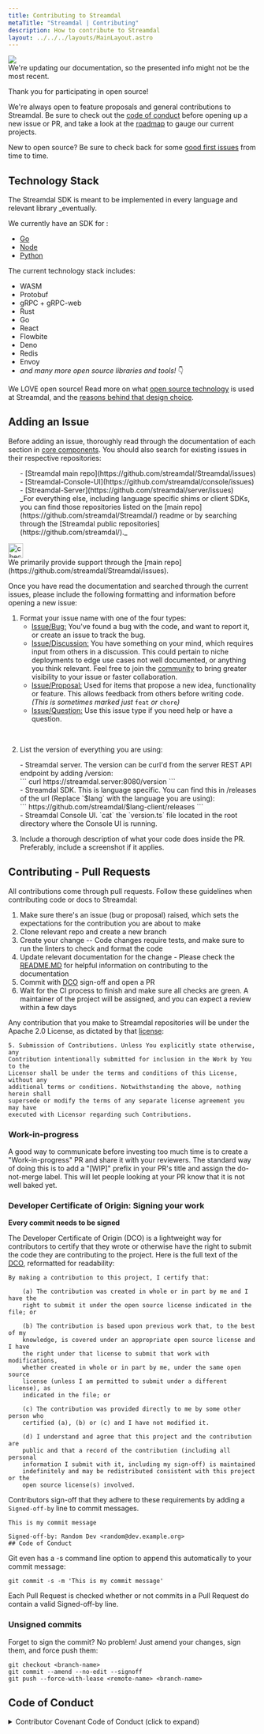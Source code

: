 ```yaml
---
title: Contributing to Streamdal
metaTitle: "Streamdal | Contributing"
description: How to contribute to Streamdal
layout: ../../../layouts/MainLayout.astro
---
```



<div class="addl-wrapper">
<div class="addl">
<img src={information} class="uimage" />
<div class="addlcontent">
We're updating our documentation, so the presented info might not be the
most recent.
</div>
</div>
</div>

Thank you for participating in open source! 

We're always open to feature proposals and general contributions to Streamdal. 
Be sure to check out the [code of conduct](#code-of-conduct) before opening up 
a new issue or PR, and take a look at the 
[roadmap](/en/resources-support/roadmap/) to gauge our current projects. 

New to open source? Be sure to check back for some [good first issues](https://github.com/streamdal/streamdal/issues?q=is%3Aopen+is%3Aissue+label%3A%22good+first+issue%22) 
from time to time.

## Technology Stack
The Streamdal SDK is meant to be implemented in every language and relevant 
library _eventually. 

We currently have an SDK for :
- [Go](/en/sdks/go/)
- [Node](/en/sdks/node/)
- [Python](/en/sdks/python/)


The current technology stack includes:

- WASM
- Protobuf
- gRPC + gRPC-web
- Rust
- Go
- React
- Flowbite
- Deno
- Redis
- Envoy
- _and many more open source libraries and tools!_ 👇

We LOVE open source! Read more on what 
[open source technology](/en/resources-support/open-source/) is used at 
Streamdal, and the [reasons behind that design choice](https://streamdal.com/manifesto).

## Adding an Issue

Before adding an issue, thoroughly read through the documentation 
of each section in [core components](/en/core-components/overview/). You should 
also search for existing issues in their respective repositories:
<ul>
- [Streamdal main repo](https://github.com/streamdal/Streamdal/issues)
- [Streamdal-Console-UI](https://github.com/streamdal/console/issues)
- [Streamdal-Server](https://github.com/streamdal/server/issues)
<br />
_For everything else, including language specific shims or client SDKs, 
you can find those repositories listed on the 
[main repo](https://github.com/streamdal/Streamdal/) readme or by searching 
through the [Streamdal public repositories](https://github.com/streamdal/)._
</ul>

<Notification type="checked">
  <img src={checked} alt="checked" width="30px" height="30px" />
  <div class="prose-md prose-p:my-2 prose-a:text-purple-dark prose-a:underline">
    We primarily provide support through the [main repo](https://github.com/streamdal/Streamdal/issues).
  </div>
</Notification>

Once you have read the documentation and searched through the current issues, 
please include the following formatting and information before opening a new 
issue:

1. Format your issue name with one of the four types:
	- <u>Issue/Bug:</u> You've found a bug with the code, and want to report it, 
  or create an issue to track the bug.
	- <u>Issue/Discussion:</u> You have something on your mind, which requires 
  input from others in a discussion. This could pertain to niche deployments to 
  edge use cases not well documented, or anything you think relevant. Feel free 
  to join the [community](/en/resources-support/community/) to bring greater 
  visibility to your issue or faster collaboration.
	- <u>Issue/Proposal:</u> Used for items that propose a new idea, 
  functionality or feature. This allows feedback from others before writing 
  code. _(This is sometimes marked just_ `feat` _or_ `chore`_)_
	- <u>Issue/Question:</u> Use this issue type if you need help or have a 
  question.
  <br />

2. List the version of everything you are using:
<ul>
  - Streamdal server. The version can be curl'd from the server REST API 
  endpoint by adding /version:
  <br />
  ```
  curl https://streamdal.server:8080/version
  ```
  <br />
  - Streamdal SDK. This is language specific. You can find this in /releases of 
  the url (Replace `$lang` with the language you are using):
  <br />
  ```
  https://github.com/streamdal/$lang-client/releases
  ```
  <br />
  - Streamdal Console UI. `cat` the `version.ts` file located in 
  the root directory where the Console UI is running.
</ul>

3. Include a thorough description of what your code does inside the PR. 
Preferably, include a screenshot if it applies.

## Contributing - Pull Requests

All contributions come through pull requests. Follow these guidelines when 
contributing code or docs to Streamdal:

1. Make sure there's an issue (bug or proposal) raised, which sets the 
expectations for the contribution you are about to make
2. Clone relevant repo and create a new branch
3. Create your change
-- Code changes require tests, and make sure to run the linters to check and 
format the code
4. Update relevant documentation for the change - Please check the [README.MD](https://github.com/streamdal/docs#adding-to-docs) 
for helpful information on contributing to the documentation
5. Commit with [DCO](#developer-certificate-of-origin-signing-your-work) 
sign-off and open a PR
6. Wait for the CI process to finish and make sure all checks are green. A 
maintainer of the project will be assigned, and you can expect a review within 
a few days

Any contribution that you make to Streamdal repositories will be under the Apache 
2.0 License, as dictated by that 
[license](https://www.apache.org/licenses/LICENSE-2.0.html):

```
5. Submission of Contributions. Unless You explicitly state otherwise, any 
Contribution intentionally submitted for inclusion in the Work by You to the 
Licensor shall be under the terms and conditions of this License, without any 
additional terms or conditions. Notwithstanding the above, nothing herein shall 
supersede or modify the terms of any separate license agreement you may have 
executed with Licensor regarding such Contributions.
```

### Work-in-progress

A good way to communicate before investing too much time is to create a 
"Work-in-progress" PR and share it with your reviewers. The standard way of 
doing this is to add a "[WIP]" prefix in your PR's title and assign the 
do-not-merge label. This will let people looking at your PR know that it is not 
well baked yet.

### Developer Certificate of Origin: Signing your work

**Every commit needs to be signed**

The Developer Certificate of Origin (DCO) is a lightweight way for contributors 
to certify that they wrote or otherwise have the right to submit the code they 
are contributing to the project. Here is the full text of the 
[DCO](https://developercertificate.org/), reformatted for readability:

```
By making a contribution to this project, I certify that:

    (a) The contribution was created in whole or in part by me and I have the 
    right to submit it under the open source license indicated in the file; or

    (b) The contribution is based upon previous work that, to the best of my 
    knowledge, is covered under an appropriate open source license and I have 
    the right under that license to submit that work with modifications, 
    whether created in whole or in part by me, under the same open source 
    license (unless I am permitted to submit under a different license), as 
    indicated in the file; or

    (c) The contribution was provided directly to me by some other person who 
    certified (a), (b) or (c) and I have not modified it.

    (d) I understand and agree that this project and the contribution are 
    public and that a record of the contribution (including all personal 
    information I submit with it, including my sign-off) is maintained 
    indefinitely and may be redistributed consistent with this project or the 
    open source license(s) involved.
```

Contributors sign-off that they adhere to these requirements by adding a 
`Signed-off-by` line to commit messages.

```
This is my commit message

Signed-off-by: Random Dev <random@dev.example.org>
## Code of Conduct
```

Git even has a -s command line option to append this automatically to your 
commit message:

```
git commit -s -m 'This is my commit message'
```

Each Pull Request is checked whether or not commits in a Pull Request do 
contain a valid Signed-off-by line.

### Unsigned commits

Forget to sign the commit? No problem! Just amend your changes, sign them, and 
force push them:

```
git checkout <branch-name>
git commit --amend --no-edit --signoff
git push --force-with-lease <remote-name> <branch-name>
```

## Code of Conduct
<details>
{/* Need to find a way to fix so we can remove 'click to expand' */}
<summary>Contributor Covenant Code of Conduct (click to expand)</summary>

#### Our Pledge

We as members, contributors, and leaders pledge to make participation in our
community a harassment-free experience for everyone, regardless of age, body
size, visible or invisible disability, ethnicity, sex characteristics, gender
identity and expression, level of experience, education, socio-economic status,
nationality, personal appearance, race, caste, color, religion, or sexual
identity and orientation.

We pledge to act and interact in ways that contribute to an open, welcoming,
diverse, inclusive, and healthy community.

---

#### Our Standards

Examples of behavior that contributes to a positive environment for our
community include:
<ul>
* Demonstrating empathy and kindness toward other people
* Being respectful of differing opinions, viewpoints, and experiences
* Giving and gracefully accepting constructive feedback
* Accepting responsibility and apologizing to those affected by our mistakes,
  and learning from the experience
* Focusing on what is best not just for us as individuals, but for the overall
  community
</ul>

Examples of unacceptable behavior include:
<ul>
* The use of sexualized language or imagery, and sexual attention or advances of
  any kind
* Trolling, insulting or derogatory comments, and personal or political attacks
* Public or private harassment
* Publishing others' private information, such as a physical or email address,
  without their explicit permission
* Other conduct which could reasonably be considered inappropriate in a
  professional setting
</ul>
#### Enforcement Responsibilities

Community leaders are responsible for clarifying and enforcing our standards of
acceptable behavior and will take appropriate and fair corrective action in
response to any behavior that they deem inappropriate, threatening, offensive,
or harmful.

Community leaders have the right and responsibility to remove, edit, or reject
comments, commits, code, wiki edits, issues, and other contributions that are
not aligned to this Code of Conduct, and will communicate reasons for moderation
decisions when appropriate.

#### Scope

This Code of Conduct applies within all community spaces, and also applies when
an individual is officially representing the community in public spaces.
Examples of representing our community include using an official email address,
posting via an official social media account, or acting as an appointed
representative at an online or offline event.

#### Enforcement

Instances of abusive, harassing, or otherwise unacceptable behavior may be
reported to the community leaders responsible for enforcement at
[Streamdal.com/contact](https://www.Streamdal.com/contact).
All complaints will be reviewed and investigated promptly and fairly.

All community leaders are obligated to respect the privacy and security of the
reporter of any incident.

#### Enforcement Guidelines

Community leaders will follow these Community Impact Guidelines in determining
the consequences for any action they deem in violation of this Code of Conduct:

<ol>
<li>Correction</li>
**Community Impact**: Use of inappropriate language or other behavior deemed
unprofessional or unwelcome in the community.

**Consequence**: A private, written warning from community leaders, providing
clarity around the nature of the violation and an explanation of why the
behavior was inappropriate. A public apology may be requested.
<br />
<li>Warning</li>

**Community Impact**: A violation through a single incident or series of
actions.

**Consequence**: A warning with consequences for continued behavior. No
interaction with the people involved, including unsolicited interaction with
those enforcing the Code of Conduct, for a specified period of time. This
includes avoiding interactions in community spaces as well as external channels
like social media. Violating these terms may lead to a temporary or permanent
ban.
<br />
<li>Temporary Ban</li>

**Community Impact**: A serious violation of community standards, including
sustained inappropriate behavior.

**Consequence**: A temporary ban from any sort of interaction or public
communication with the community for a specified period of time. No public or
private interaction with the people involved, including unsolicited interaction
with those enforcing the Code of Conduct, is allowed during this period.
Violating these terms may lead to a permanent ban.
<br />
<li>Permanent Ban</li>

**Community Impact**: Demonstrating a pattern of violation of community
standards, including sustained inappropriate behavior, harassment of an
individual, or aggression toward or disparagement of classes of individuals.

**Consequence**: A permanent ban from any sort of public interaction within the
community.
</ol>

#### Attribution

This Code of Conduct is adapted from the [Contributor Covenant][homepage],
version 2.1, available at
[https://www.contributor-covenant.org/version/2/1/code_of_conduct.html][v2.1].

Community Impact Guidelines were inspired by
[Mozilla's code of conduct enforcement ladder][Mozilla CoC].

For answers to common questions about this code of conduct, see the FAQ at
[https://www.contributor-covenant.org/faq][FAQ]. Translations are available at
[https://www.contributor-covenant.org/translations][translations].

[homepage]: https://www.contributor-covenant.org
[v2.1]: https://www.contributor-covenant.org/version/2/1/code_of_conduct.html
[Mozilla CoC]: https://github.com/mozilla/diversity
[FAQ]: https://www.contributor-covenant.org/faq
[translations]: https://www.contributor-covenant.org/translations

{/* Need to find a better way to do this - anchor links not working correctly. 
My idea was to have these details collapse/go back to the top. Also, details 
<summary> removes the visual indicator of collapsed/expanded state*/}
<p align="right">[Back to top](/en/resources-support/contributing/)</p>
</details>